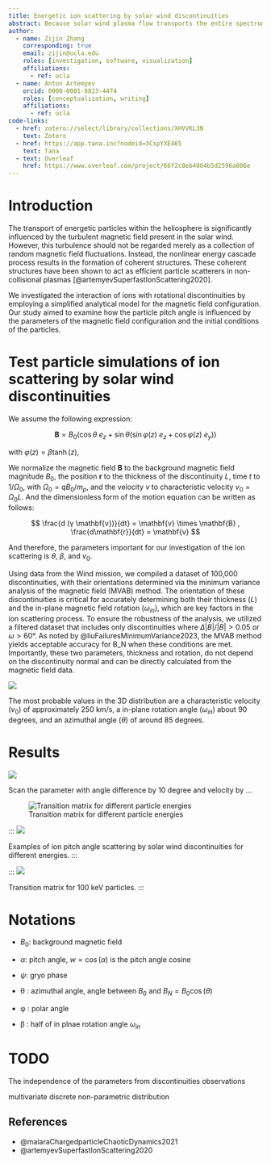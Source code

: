 ```yaml
---
title: Energetic ion scattering by solar wind discontinuities
abstract: Because solar wind plasma flow transports the entire spectrum of magnetic field fluctuations (from low-frequency inertial range to electron kinetic range), it is a natural laboratory for plasma turbulence investigation. Among the various wave modes and coherent plasma structures that contribute to this spectrum, one of the most important solar wind elements is ion-scale solar wind discontinuities. These structures, which carry very intense current, have been considered as a free energy source for plasma instabilities that contribute to solar wind heating. Investigations of such discontinuities have been mostly focused on their magnetic field signatures; much less is known about their role in scattering of energetic ions. In this studay, we consider observational-based model of ion dynamics and scattering in force-free rotational magnetic discontinuities. Focusing on quantification of the scattering effect, we demonstrate that background sheared magnetic field plays an important role in determining the efficiency of pitch angle scattering. We provide a model included statistical properties of solar wind discontinuities and providing estimates of ion scattering rate.
author:
  - name: Zijin Zhang
    corresponding: true
    email: zijin@ucla.edu
    roles: [investigation, software, visualization]
    affiliations:
      - ref: ucla
  - name: Anton Artemyev
    orcid: 0000-0001-8823-4474
    roles: [conceptualization, writing]
    affiliations:
      - ref: ucla
code-links:
  - href: zotero://select/library/collections/XHVVKL3N
    text: Zotero
  - href: https://app.tana.inc?nodeid=3CspYXE465
    text: Tana
  - text: Overleaf
    href: https://www.overleaf.com/project/66f2c8eb4064b5d2596a806e
---
```


<!-- 
Figure 1: two examples of discontinuity observations in ARTEMIS data (gse magnetic field, solar wind speed in gse, lmn magnetic field, ion omnidirection spectrum) with hodographs and fitting Bm(Bl)
Figure 2: distribution of kappa_m, thickness L/di, distributions of energies estimated from L=\rhoi equation
Figure 3: typical examples of ion trajectories (6 panels for different km, alpha) in 3D; use both initial z>0 and z<0 to show difference in dynamics
Figure 4: phase portraits in (kx, px) for a few km and alpha (boundaries and different colors for two/one potential wells)
Figure 5: Poincare maps for several km and alpha
Figure 6: several examples of (px_init, px_final) matrix for different km and alpha; the same matrix in pitch-angle space; most of results for z<0 (well scattered particles) and a couple examples for z>0
Figure 7: (km, alpha) space with color showing averaged over 10% variance of pitch-angle maximum (over initial px).
Figure 8, 9-10: these will be results of mapping technique for which we can use your maxtrixes. Let us discuss what do with this figures, as they should show the effective scattering rate that is more universal than pitch-angle variance 
-->


# Introduction

The transport of energetic particles within the heliosphere is significantly influenced by the turbulent magnetic field present in the solar wind. However, this turbulence should not be regarded merely as a collection of random magnetic field fluctuations. Instead, the nonlinear energy cascade process results in the formation of coherent structures. These coherent structures have been shown to act as efficient particle scatterers in non-collisional plasmas [@artemyevSuperfastIonScattering2020]. 

We investigated the interaction of ions with rotational discontinuities by employing a simplified analytical model for the magnetic field configuration. Our study aimed to examine how the particle pitch angle is influenced by the parameters of the magnetic field configuration and the initial conditions of the particles.

# Test particle simulations of ion scattering by solar wind discontinuities

We assume the following expression:

$$
 \mathbf{B} = B_0 (\cos θ \ e_z + \sin θ ( \sin φ(z) \ e_z + \cos φ (z) \ e_y))
$$

with $φ(z) = β \tanh(z)$,

We normalize the magnetic field $\mathbf{B}$ to the background magnetic field magnitude $B_0$, the position $\mathbf{r}$ to the thickness of the discontinuity $L$, time $t$ to $1/Ω_0$, with $Ω_0 = q B_0/m_p$, and the velocity $v$ to characteristic velocity $v_0 = Ω_0 L$. And the dimensionless form of the motion equation can be written as follows:

$$
\frac{d (γ \mathbf{v})}{dt} = \mathbf{v} \times \mathbf{B} ,
\frac{d\mathbf{r}}{dt} = \mathbf{v}
$$

And therefore, the parameters important for our investigation of the ion scattering is $θ$, $β$, and $v_0$.

Using data from the Wind mission, we compiled a dataset of 100,000 discontinuities, with their orientations determined via the minimum variance analysis of the magnetic field (MVAB) method. The orientation of these discontinuities is critical for accurately determining both their thickness ($L$) and the in-plane magnetic field rotation ($ω_{in}$), which are key factors in the ion scattering process. To ensure the robustness of the analysis, we utilized a filtered dataset that includes only discontinuities where $Δ|B|/|B| > 0.05$ or $ω > 60°$. As noted by @liuFailuresMinimumVariance2023, the MVAB method yields acceptable accuracy for B_N when these conditions are met. Importantly, these two parameters, thickness and rotation, do not depend on the discontinuity normal and can be directly calculated from the magnetic field data.

![](figures/wind_hist3d.png)

The most probable values in the 3D distribution are a characteristic velocity ($v_0$) of approximately 250 km/s, a in-plane rotation angle ($ω_{in}$) about 90 degrees, and an azimuthal angle ($θ$) of around 85 degrees.

# Results

![](figures/example_tp.png.png)

Scan the parameter with angle difference by 10 degree and velocity by ...

![Transition matrix for different particle energies](figures/tm_stats_vPs.png)

:::
![](figures/pa_jump_history.png)

Examples of ion pitch angle scattering by solar wind discontinuities for different energies.
:::

:::
![](figures/tm/tm_stats_100keV.png)

Transition matrix for 100 keV particles.
:::

# Notations

-   $B_0$: background magnetic field

-   $α$: pitch angle, $w = \cos(α)$ is the pitch angle cosine

-   $ψ$: gryo phase

-   θ : azimuthal angle, angle between $B_0$ and $B_N = B_0 \cos(θ)$

-   φ : polar angle

-   β : half of in plnae rotation angle $ω_{in}$

# TODO

The independence of the parameters from discontinuities observations

multivariate discrete non-parametric distribution

## References

-   @malaraChargedparticleChaoticDynamics2021
-   @artemyevSuperfastIonScattering2020